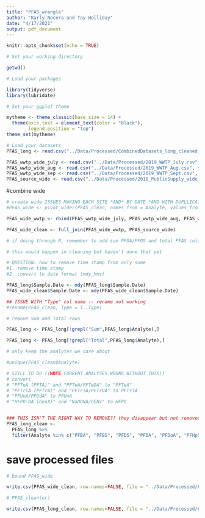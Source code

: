 ```yaml
---
title: "PFAS_wrangle"
author: "Karly Nocera and Tay Holliday"
date: "4/17/2021"
output: pdf_document
---
```


```r
knitr::opts_chunk$set(echo = TRUE)
```


```r
# Set your working directory

getwd()

# Load your packages

library(tidyverse)
library(lubridate)

# Set your ggplot theme

mytheme <- theme_classic(base_size = 14) +
  theme(axis.text = element_text(color = "black"), 
        legend.position = "top")
theme_set(mytheme)

# Load your datasets
PFAS_long <- read.csv("../Data/Processed/CombinedDatasets_long_cleaned_time.csv", stringsAsFactors = TRUE)

PFAS_wwtp_wide_july <- read.csv("../Data/Processed/2019_WWTP_July.csv", stringsAsFactors = TRUE)
PFAS_wwtp_wide_aug <- read.csv("../Data/Processed/2019_WWTP_Aug.csv", stringsAsFactors = TRUE)
PFAS_wwtp_wide_sep <- read.csv("../Data/Processed/2019_WWTP_Sept.csv", stringsAsFactors = TRUE)
PFAS_source_wide <- read.csv("../Data/Processed/2018_PublicSupply_wide_latlong.csv", stringsAsFactors = TRUE)

```


#combine wide

```r
# create wide ISSUES MAKING EACH SITE *AND* BY DATE *AND WITH DUPLLICATE LAB QUALIFIER*
#PFAS_wide <- pivot_wider(PFAS_clean, names_from = Analyte, values_from = ppt)

PFAS_wide_wwtp <- rbind(PFAS_wwtp_wide_july, PFAS_wwtp_wide_aug, PFAS_wwtp_wide_sep)

PFAS_wide_clean <- full_join(PFAS_wide_wwtp, PFAS_source_wide)

# if doing through R, remember to add sum PFOA/PFOS and total PFAS columns
```


```r

# this would happen in cleaning but haven't done that yet

# QUESTION: how to remove time stamp from only some
#1. remove time stamp
#2. convert to date format (mdy_hms)

PFAS_long$Sample.Date <- mdy(PFAS_long$Sample.Date)
PFAS_wide_clean$Sample.Date <- mdy(PFAS_wide_clean$Sample.Date)

## ISSUE WITH "Type" col name -- rename not working
#rename(PFAS_clean, Type = ï..Type)

# remove Sum and Total rows

PFAS_long <- PFAS_long[!grepl("Sum",PFAS_long$Analyte),]

PFAS_long <- PFAS_long[!grepl("Total",PFAS_long$Analyte),]

# only keep the analytes we care about

#unique(PFAS_clean$Analyte)

# STILL TO DO ((NOTE CURRENT ANALYSES WRONG WITHOUT THIS))
# convert 
# "PFTeA (PFTA)" and "PFTeA/PFTeDA" to "PFTeA"
# "PFTriA (PFTrA)" and "PFTriA/PFTrDA" to PFTriA
# "PFUnA/PFUdA" to PFUnA
# "HFPO-DA (GenX)" and "NaDONA/GENx" to HFPO


### THIS ISN'T THE RIGHT WAY TO REMOVE?? they disappear but not removed from dataset, as seen in 'summary'
PFAS_long_clean <-
  PFAS_long %>%
  filter(Analyte %in% c("PFBA", "PFBS", "PFDS", "PFDA", "PFDoA", "PFHpS", "PFHpA", "PFHxS", "PFHxA", "PFNS", "PFNA", "PFOSA", "N-EtFOSAA", "N-MeFOSAA", "PFPeS", "PFPeA", "PFTeA", "PFTriA", "PFUnA", "HFPO-DA", "PFOA", "PFOS"))

```

# save processed files

```r

# bound PFAS_wide

write.csv(PFAS_wide_clean, row.names=FALSE, file = "../Data/Processed/PFAS_wide_clean.csv")

# PFAS_clean(er)

write.csv(PFAS_long_clean, row.names=FALSE, file = "../Data/Processed/PFAS_long_clean.csv")

```

